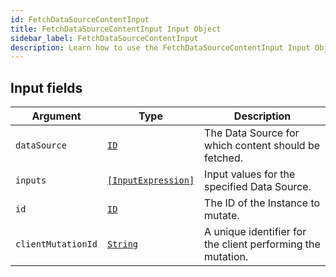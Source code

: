 ```yaml
---
id: FetchDataSourceContentInput
title: FetchDataSourceContentInput Input Object
sidebar_label: FetchDataSourceContentInput
description: Learn how to use the FetchDataSourceContentInput Input Object for Prismatic's API.
---
```


## Input fields

| Argument           | Type                                                               | Description                                                 |
| ------------------ | ------------------------------------------------------------------ | ----------------------------------------------------------- |
| `dataSource`       | [`ID`](api/schema/scalar/ID.mdx)                                   | The Data Source for which content should be fetched.        |
| `inputs`           | [`[InputExpression]`](api/schema/input_object/InputExpression.mdx) | Input values for the specified Data Source.                 |
| `id`               | [`ID`](api/schema/scalar/ID.mdx)                                   | The ID of the Instance to mutate.                           |
| `clientMutationId` | [`String`](api/schema/scalar/String.mdx)                           | A unique identifier for the client performing the mutation. |
